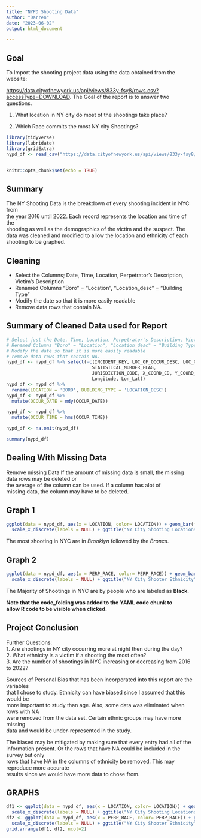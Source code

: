 ```yaml
---
title: "NYPD Shooting Data"
author: "Darren"
date: "2023-06-02"
output: html_document

---
```


## Goal

To Import the shooting project data using the data obtained from the website:

<https://data.cityofnewyork.us/api/views/833y-fsy8/rows.csv?accessType=DOWNLOAD>. The Goal of the report is to answer two questions.

1.  What location in NY city do most of the shootings take place?

2.  Which Race commits the most NY city Shootings?

```r

library(tidyverse)
library(lubridate)
library(gridExtra)
nypd_df <- read_csv("https://data.cityofnewyork.us/api/views/833y-fsy8/rows.csv?accessType=DOWNLOAD")


knitr::opts_chunk$set(echo = TRUE)
```

## Summary

The NY Shooting Data is the breakdown of every shooting incident in NYC from\
the year 2016 until 2022. Each record represents the location and time of the\
shooting as well as the demographics of the victim and the suspect. The data was cleaned and modified to allow the location and ethnicity of each shooting to be graphed.

## Cleaning

-   Select the Columns; Date, Time, Location, Perpetrator's Description, Victim's Description
-   Renamed Columns "Boro" = "Location", "Location_desc" = "Building Type"
-   Modify the date so that it is more easily readable
-   Remove data rows that contain NA.

## Summary of Cleaned Data used for Report

```r
# Select just the Date, Time, Location, Perpetrator's Description, Victim's Description
# Renamed Columns "Boro" = "Location", "Location_desc" = "Building Type"
# Modify the date so that it is more easily readable
# remove data rows that contain NA.
nypd_df <- nypd_df %>% select(-c(INCIDENT_KEY, LOC_OF_OCCUR_DESC, LOC_CLASSFCTN_DESC, PRECINCT, 
                                STATISTICAL_MURDER_FLAG, 
                                JURISDICTION_CODE, X_COORD_CD, Y_COORD_CD, Latitude,
                                Longitude, Lon_Lat))
nypd_df <- nypd_df %>% 
  rename(LOCATION = 'BORO', BUILDING_TYPE = 'LOCATION_DESC')
nypd_df <- nypd_df %>%
  mutate(OCCUR_DATE = mdy(OCCUR_DATE))

nypd_df <- nypd_df %>%
  mutate(OCCUR_TIME = hms(OCCUR_TIME))

nypd_df <- na.omit(nypd_df)
```

```r
summary(nypd_df)
```

## Dealing With Missing Data

Remove missing Data If the amount of missing data is small, the missing data rows may be deleted or\
the average of the column can be used. If a column has alot of\
missing data, the column may have to be deleted.

## Graph 1

```r

ggplot(data = nypd_df, aes(x = LOCATION, color= LOCATION)) + geom_bar(fill='white') +
  scale_x_discrete(labels = NULL) + ggtitle("NY City Shooting Locations")
```

The most shooting in NYC are in *Brooklyn* followed by the *Broncs*.

## Graph 2

```r
ggplot(data = nypd_df, aes(x = PERP_RACE, color= PERP_RACE)) + geom_bar(fill='white') +
  scale_x_discrete(labels = NULL) + ggtitle("NY City Shooter Ethnicity")
```

The Majority of Shootings in NYC are by people who are labeled as **Black**.

**Note that the code_folding was added to the YAML code chunk to\
allow R code to be visible when clicked.**

## Project Conclusion

Further Questions:\
1. Are shootings in NY city occurring more at night then during the day?\
2. What ethnicity is a victim if a shooting the most often?\
3. Are the number of shootings in NYC increasing or decreasing from 2016 to 2022?

Sources of Personal Bias that has been incorporated into this report are the variables\
that I chose to study. Ethnicity can have biased since I assumed that this would be\
more important to study than age. Also, some data was eliminated when rows with NA\
were removed from the data set. Certain ethnic groups may have more missing\
data and would be under-represented in the study.

The biased may be mitigated by making sure that every entry had all of the\
information present. Or the rows that have NA could be included in the survey but only\
rows that have NA in the columns of ethnicity be removed. This may reproduce more accurate\
results since we would have more data to chose from.

## GRAPHS


```r
df1 <- ggplot(data = nypd_df, aes(x = LOCATION, color= LOCATION)) + geom_bar(fill='white') +
  scale_x_discrete(labels = NULL) + ggtitle("NY City Shooting Locations")
df2 <- ggplot(data = nypd_df, aes(x = PERP_RACE, color= PERP_RACE)) + geom_bar(fill='white') +
  scale_x_discrete(labels = NULL) + ggtitle("NY City Shooter Ethnicity")
grid.arrange(df1, df2, ncol=2)
```
